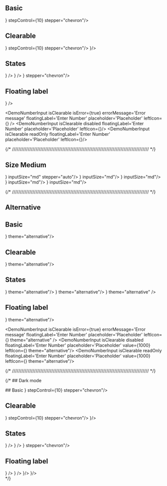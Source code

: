 

## Basic

<DemoNumberInput placeholder='Placeholder'/>
<DemoNumberInput placeholder='Placeholder' min={0} max={1000} stepControl={10} stepper="auto"/>
<DemoNumberInput placeholder='Placeholder' min={0} max={1000} stepControl={10} stepper="separate"/>
<DemoNumberInput placeholder='Placeholder' leftIcon={<CircleDollarSign />} stepControl={10} stepper="chevron"/>
<DemoNumberInput placeholder='Placeholder' unit={["USD", "VND", "EUR", "JPY"]} />

## Clearable

<DemoNumberInput isClearable placeholder='Placeholder'/>
<DemoNumberInput isClearable placeholder='Placeholder' min={0} max={1000} stepControl={10} stepper="auto"/>
<DemoNumberInput isClearable placeholder='Placeholder' min={0} max={1000} stepControl={10} stepper="separate"/>
<DemoNumberInput isClearable placeholder='Placeholder' leftIcon={<CircleDollarSign />} stepControl={10} stepper="chevron"/>
<DemoNumberInput isClearable placeholder='Placeholder' leftIcon={<CircleDollarSign />}/>
<DemoNumberInput isClearable placeholder='Placeholder' unit={["USD", "VND", "EUR", "JPY"]} />



## States

<DemoNumberInput isError={true} errorMessage='Error message' placeholder='Placeholder'  stepper="auto"/>
<DemoNumberInput isError={true} errorMessage='Error message' placeholder='Placeholder' unit="$"/>
<DemoNumberInput isError={true} errorMessage='Error message' placeholder='Placeholder' leftIcon={<CircleDollarSign />} />
<DemoNumberInput disabled stepper="auto" />
<DemoNumberInput disabled leftIcon={<CircleDollarSign />} />
<DemoNumberInput readOnly value={1000} placeholder='Placeholder' unit="$"/>
<DemoNumberInput readOnly value={1000} placeholder='Placeholder' stepper="separate"/>
<DemoNumberInput readOnly value={1000} placeholder='Placeholder' leftIcon={<CircleDollarSign />} stepper="chevron"/>

## Floating label

<DemoNumberInput isClearable floatingLabel='Enter Number' placeholder='Placeholder'  stepper="chevron"/>
<DemoNumberInput isClearable floatingLabel='Enter Number' placeholder='Placeholder'  leftIcon={<CircleDollarSign />} />

<DemoNumberInput floatingLabel='Enter Number' placeholder='Placeholder' unit="USD" />
<DemoNumberInput floatingLabel='Enter Number' placeholder='Placeholder' unit={["USD", "VND", "EUR", "JPY"]} />

<DemoNumberInput
  isClearable
  isError={true}
  errorMessage='Error message'
  floatingLabel='Enter Number'
  placeholder='Placeholder'
/>
<DemoNumberInput
  isClearable
  isError={true}
  errorMessage='Error message'
  floatingLabel='Enter Number'
  placeholder='Placeholder'
  leftIcon={<CircleDollarSign />}
/>
<DemoNumberInput isClearable disabled floatingLabel='Enter Number' placeholder='Placeholder' value={1000} />
<DemoNumberInput isClearable disabled floatingLabel='Enter Number' placeholder='Placeholder' leftIcon={<CircleDollarSign />}/>
<DemoNumberInput isClearable readOnly floatingLabel='Enter Number' placeholder='Placeholder' value={1000} />
<DemoNumberInput isClearable readOnly floatingLabel='Enter Number' placeholder='Placeholder' leftIcon={<CircleDollarSign />}/>



{/* /////////////////////////////////////////////////////////////////////////////////////// */}
## Size Medium

<DemoNumberInput placeholder='Placeholder' inputSize="md" stepper="chevron"/>
<DemoNumberInput placeholder='Placeholder' leftIcon={<CircleDollarSign />} inputSize="md" stepper="auto"/>
<DemoNumberInput isClearable placeholder='Placeholder' inputSize="md"/>
<DemoNumberInput isClearable placeholder='Placeholder' leftIcon={<CircleDollarSign />} inputSize="md"/>
<DemoNumberInput isError={true} errorMessage='Error message' isClearable placeholder='Placeholder' inputSize="md"/>
<DemoNumberInput isError={true} errorMessage='Error message' isClearable placeholder='Placeholder'  leftIcon={<CircleDollarSign />} inputSize="md"/>
<DemoNumberInput disabled isClearable placeholder='Placeholder' inputSize="md"/>
<DemoNumberInput disabled isClearable value={1000} placeholder='Placeholder'  leftIcon={<CircleDollarSign />} inputSize="md"/>
<DemoNumberInput readOnly isClearable value={1000} placeholder='Placeholder' inputSize="md"/>
<DemoNumberInput readOnly isClearable value={1000} placeholder='Placeholder'  leftIcon={<CircleDollarSign />} inputSize="md"/>


{/* /////////////////////////////////////////////////////////////////////////////////////// */}

## Alternative

<div className="bg-[var(--background-alternative)] p-4 rounded-md flex flex-col gap-4">

## Basic

<DemoNumberInput placeholder='Placeholder' theme="alternative"/>
<DemoNumberInput placeholder='Placeholder' leftIcon={<CircleDollarSign />} theme="alternative"/>

## Clearable

<DemoNumberInput isClearable placeholder='Placeholder' theme="alternative"/>
<DemoNumberInput isClearable placeholder='Placeholder' leftIcon={<CircleDollarSign />} theme="alternative"/>

## States


<DemoNumberInput isError={true} errorMessage='Error message' isClearable placeholder='Placeholder' theme="alternative"/>
<DemoNumberInput isError={true} errorMessage='Error message' isClearable placeholder='Placeholder'  leftIcon={<CircleDollarSign />} theme="alternative"/>
<DemoNumberInput disabled isClearable placeholder='Placeholder' theme="alternative"/>
<DemoNumberInput disabled isClearable value={1000} placeholder='Placeholder'  leftIcon={<CircleDollarSign />} theme="alternative"/>
<DemoNumberInput readOnly isClearable value={1000} placeholder='Placeholder' />
<DemoNumberInput readOnly isClearable value={1000} placeholder='Placeholder'  leftIcon={<CircleDollarSign />} theme="alternative" />

## Floating label

<DemoNumberInput isClearable floatingLabel='Enter Number' placeholder='Placeholder' theme="alternative"/>
<DemoNumberInput isClearable floatingLabel='Enter Number' placeholder='Placeholder'  leftIcon={<CircleDollarSign />} theme="alternative"/>

<DemoNumberInput floatingLabel='Enter Number' placeholder='Placeholder' unit="USD" theme="alternative"/>
<DemoNumberInput floatingLabel='Enter Number' placeholder='Placeholder' unit={["USD", "VND", "EUR", "JPY"]} theme="alternative"/>

<DemoNumberInput
  isClearable
  isError={true}
  errorMessage='Error message'
  floatingLabel='Enter Number'
  placeholder='Placeholder' theme="alternative"
/>
<DemoNumberInput
  isClearable
  isError={true}
  errorMessage='Error message'
  floatingLabel='Enter Number'
  placeholder='Placeholder' 
  leftIcon={<CircleDollarSign />} theme="alternative"
/>
<DemoNumberInput isClearable disabled floatingLabel='Enter Number' placeholder='Placeholder' value={1000} theme="alternative"/>
<DemoNumberInput isClearable disabled floatingLabel='Enter Number' placeholder='Placeholder' value={1000} leftIcon={<CircleDollarSign />} theme="alternative"/>
<DemoNumberInput isClearable readOnly floatingLabel='Enter Number' placeholder='Placeholder' value={1000} />
<DemoNumberInput isClearable readOnly floatingLabel='Enter Number' placeholder='Placeholder' value={1000} leftIcon={<CircleDollarSign />} theme="alternative"/>

</div>




{/* /////////////////////////////////////////////////////////////////////////////////////// */}

{/* ## Dark mode

<div className="bg-gray-950 text-white p-4 rounded-md flex flex-col gap-4" data-scheme="dark">
## Basic

<DemoNumberInput placeholder='Placeholder'/>
<DemoNumberInput placeholder='Placeholder' min={0} max={1000} stepControl={10} stepper="auto"/>
<DemoNumberInput placeholder='Placeholder' min={0} max={1000} stepControl={10} stepper="separate"/>
<DemoNumberInput placeholder='Placeholder' leftIcon={<CircleDollarSign />} stepControl={10} stepper="chevron"/>
<DemoNumberInput placeholder='Placeholder' unit={["USD", "VND", "EUR", "JPY"]} />

## Clearable

<DemoNumberInput isClearable placeholder='Placeholder'/>
<DemoNumberInput isClearable placeholder='Placeholder' min={0} max={1000} stepControl={10} stepper="auto"/>
<DemoNumberInput isClearable placeholder='Placeholder' min={0} max={1000} stepControl={10} stepper="separate"/>
<DemoNumberInput isClearable placeholder='Placeholder' leftIcon={<CircleDollarSign />} stepControl={10} stepper="chevron"/>
<DemoNumberInput isClearable placeholder='Placeholder' leftIcon={<CircleDollarSign />}/>
<DemoNumberInput isClearable placeholder='Placeholder' unit={["USD", "VND", "EUR", "JPY"]} />



## States

<DemoNumberInput isError={true} errorMessage='Error message' placeholder='Placeholder'  stepper="auto"/>
<DemoNumberInput isError={true} errorMessage='Error message' placeholder='Placeholder' unit="$"/>
<DemoNumberInput isError={true} errorMessage='Error message' placeholder='Placeholder' leftIcon={<CircleDollarSign />} />
<DemoNumberInput disabled stepper="auto" />
<DemoNumberInput disabled leftIcon={<CircleDollarSign />} />
<DemoNumberInput readOnly value={1000} placeholder='Placeholder' unit="$"/>
<DemoNumberInput readOnly value={1000} placeholder='Placeholder' stepper="separate"/>
<DemoNumberInput readOnly value={1000} placeholder='Placeholder' leftIcon={<CircleDollarSign />} stepper="chevron"/>

## Floating label

<DemoNumberInput isClearable floatingLabel='Enter Number' placeholder='Placeholder'  stepper="chevron"/>
<DemoNumberInput isClearable floatingLabel='Enter Number' placeholder='Placeholder'  leftIcon={<CircleDollarSign />} />
<DemoNumberInput
  isClearable
  isError={true}
  errorMessage='Error message'
  floatingLabel='Enter Number'
  placeholder='Placeholder'
/>
<DemoNumberInput
  isClearable
  isError={true}
  errorMessage='Error message'
  floatingLabel='Enter Number'
  placeholder='Placeholder'
  leftIcon={<CircleDollarSign />}
/>
<DemoNumberInput isClearable disabled floatingLabel='Enter Number' placeholder='Placeholder' value={1000} />
<DemoNumberInput isClearable disabled floatingLabel='Enter Number' placeholder='Placeholder' leftIcon={<CircleDollarSign />}/>
<DemoNumberInput isClearable readOnly floatingLabel='Enter Number' placeholder='Placeholder' value={1000} />
<DemoNumberInput isClearable readOnly floatingLabel='Enter Number' placeholder='Placeholder' leftIcon={<CircleDollarSign />}/>

</div> */}
